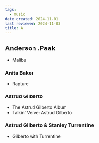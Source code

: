 ```yaml
---
tags:
  - music
date created: 2024-11-01
last reviewed: 2024-11-03
title: A
---
```


## Anderson .Paak

- Malibu

### Anita Baker

- Rapture

### Astrud Gilberto

- The Astrud Gilberto Album
- Talkin' Verve: Astrud Gilberto

### Astrud Gilberto & Stanley Turrentine

- Gilberto with Turrentine
